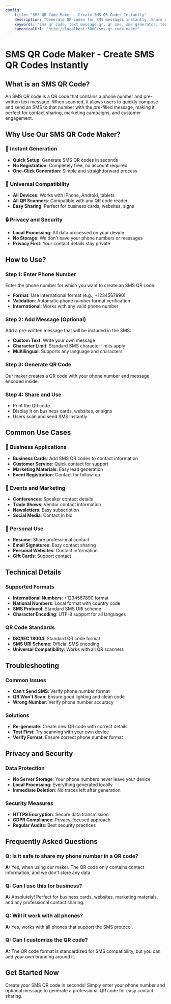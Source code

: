 ```yaml
---
config:
    title: "SMS QR Code Maker - Create SMS QR Codes Instantly"
    description: "Generate QR codes for SMS messages instantly. Share contact information and text messages easily with our free SMS QR code maker."
    keywords: "sms qr code, text message qr, qr sms, sms generator, text qr"
    canonicalUrl: "http://localhost:3000/sms-qr-code-maker"
---
```


# SMS QR Code Maker - Create SMS QR Codes Instantly

## What is an SMS QR Code?

An SMS QR code is a QR code that contains a phone number and pre-written text message. When scanned, it allows users to quickly compose and send an SMS to that number with the pre-filled message, making it perfect for contact sharing, marketing campaigns, and customer engagement.

## Why Use Our SMS QR Code Maker?

### 🚀 Instant Generation

-   **Quick Setup**: Generate SMS QR codes in seconds
-   **No Registration**: Completely free, no account required
-   **One-Click Generation**: Simple and straightforward process

### 📱 Universal Compatibility

-   **All Devices**: Works with iPhone, Android, tablets
-   **All QR Scanners**: Compatible with any QR code reader
-   **Easy Sharing**: Perfect for business cards, websites, signs

### 🔒 Privacy and Security

-   **Local Processing**: All data processed on your device
-   **No Storage**: We don't save your phone numbers or messages
-   **Privacy First**: Your contact details stay private

## How to Use?

### Step 1: Enter Phone Number

Enter the phone number for which you want to create an SMS QR code:

-   **Format**: Use international format (e.g., +1234567890)
-   **Validation**: Automatic phone number format verification
-   **International**: Works with any valid phone number

### Step 2: Add Message (Optional)

Add a pre-written message that will be included in the SMS:

-   **Custom Text**: Write your own message
-   **Character Limit**: Standard SMS character limits apply
-   **Multilingual**: Supports any language and characters

### Step 3: Generate QR Code

Our maker creates a QR code with your phone number and message encoded inside.

### Step 4: Share and Use

-   Print the QR code
-   Display it on business cards, websites, or signs
-   Users scan and send SMS instantly

## Common Use Cases

### 🏢 Business Applications

-   **Business Cards**: Add SMS QR codes to contact information
-   **Customer Service**: Quick contact for support
-   **Marketing Materials**: Easy lead generation
-   **Event Registration**: Contact for follow-up

### 🎉 Events and Marketing

-   **Conferences**: Speaker contact details
-   **Trade Shows**: Vendor contact information
-   **Newsletters**: Easy subscription
-   **Social Media**: Contact in bio

### 📱 Personal Use

-   **Resume**: Share professional contact
-   **Email Signatures**: Easy contact sharing
-   **Personal Websites**: Contact information
-   **Gift Cards**: Support contact

## Technical Details

### Supported Formats

-   **International Numbers**: +1234567890 format
-   **National Numbers**: Local format with country code
-   **SMS Protocol**: Standard SMS URI scheme
-   **Character Encoding**: UTF-8 support for all languages

### QR Code Standards

-   **ISO/IEC 18004**: Standard QR code format
-   **SMS URI Scheme**: Official SMS encoding
-   **Universal Compatibility**: Works with all QR scanners

## Troubleshooting

### Common Issues

-   **Can't Send SMS**: Verify phone number format
-   **QR Won't Scan**: Ensure good lighting and clean code
-   **Wrong Number**: Verify phone number accuracy

### Solutions

-   **Re-generate**: Create new QR code with correct details
-   **Test First**: Try scanning with your own device
-   **Verify Format**: Ensure correct phone number format

## Privacy and Security

### Data Protection

-   **No Server Storage**: Your phone numbers never leave your device
-   **Local Processing**: Everything generated locally
-   **Immediate Deletion**: No traces left after generation

### Security Measures

-   **HTTPS Encryption**: Secure data transmission
-   **GDPR Compliance**: Privacy-focused approach
-   **Regular Audits**: Best security practices

## Frequently Asked Questions

### Q: Is it safe to share my phone number in a QR code?

**A:** Yes, when using our maker. The QR code only contains contact information, and we don't store any data.

### Q: Can I use this for business?

**A:** Absolutely! Perfect for business cards, websites, marketing materials, and any professional contact sharing.

### Q: Will it work with all phones?

**A:** Yes, works with all phones that support the SMS protocol.

### Q: Can I customize the QR code?

**A:** The QR code format is standardized for SMS compatibility, but you can add your own branding around it.

## Get Started Now

Create your SMS QR code in seconds! Simply enter your phone number and optional message to generate a professional QR code for easy contact sharing.
